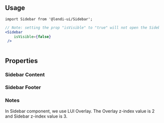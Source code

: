 
## Usage

```
import Sidebar from '@lendi-ui/Sidebar';
```

```jsx
// Note: setting the prop "isVisible" to "true" will not open the Sidebar here. For a working example you can go to the example page, linked above.
<Sidebar
    isVisible={false}
 />
             
```

## Properties

<PropTable>
  <PropTable.Entry name="children" type="React.ReactNode" description="The children node inside Sidebar component."/>
  <PropTable.Entry name="className" type="string" description="The external class name for Sidebar component."/> 
  <PropTable.Entry name="direction" type="{type SidebarDirection = 'left' | 'right';}" defaultValue="left" description="The side direction that Sidebar component will rendered in the window."/>
  <PropTable.Entry name="isVisible" type="boolean" defaultValue="false" description="Whether Sidebar component is visible or not."/>
  <PropTable.Entry name="onHide" type="() => {}" defaultValue="() => {}" description="The function that close Sidebar in the window."/>
  <PropTable.Entry name="top" type="number" defaultValue="0" description="The margin top value for Sidebar component."/>
</PropTable>

### Sidebar Content
<PropTable>
  <PropTable.Entry name="children" type="React.ReactNode" description="The Sidebar Content component."/>
</PropTable>

### Sidebar Footer
<PropTable>
  <PropTable.Entry name="children" type="React.ReactNode" description="The Sidebar Footer component."/>
  <PropTable.Entry name="isTopShadow" type="boolean" defaultValue="false" description="Whether the Sidebar Footer component has a shadow top border or not."/>
</PropTable>

### Notes
In Sidebar component, we use LUI Overlay. The Overlay z-index value is 2 and Sidebar z-index value is 3.